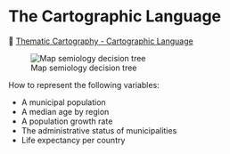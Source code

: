# The Cartographic Language

&#128279; [Thematic Cartography - Cartographic Language](https://rcarto.github.io/thematic_cartography)


![Map semiology decision tree](img/lightsemio.png)


::: {.callout-tip icon=true appearance=default title="Exercice"}
How to represent the following variables:

  * A municipal population
  * A median age by region
  * A population growth rate
  * The administrative status of municipalities
  * Life expectancy per country  
:::
